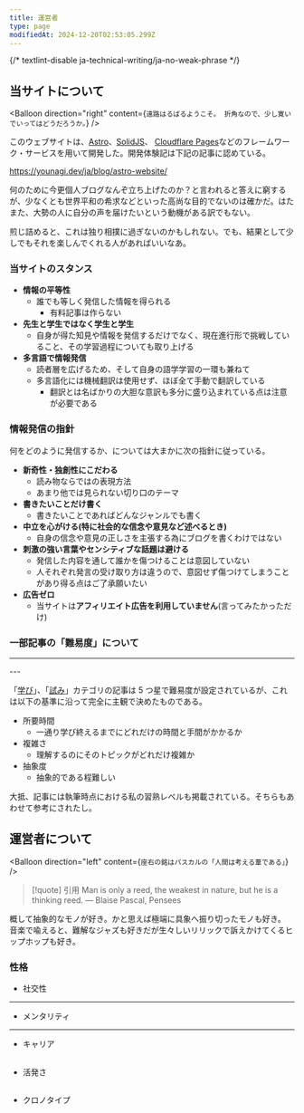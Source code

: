 ```yaml
---
title: 運営者
type: page
modifiedAt: 2024-12-20T02:53:05.299Z
---
```


{/* textlint-disable ja-technical-writing/ja-no-weak-phrase */}

## 当サイトについて

<Balloon
  direction="right"
  content={`
  遠路はるばるようこそ。
  折角なので、少し寛いでいってはどうだろうか。
  `}
/>

このウェブサイトは、[Astro](https://astro.build/)、[SolidJS](https://www.solidjs.com/)、 [Cloudflare Pages](https://pages.cloudflare.com/)などのフレームワーク・サービスを用いて開発した。開発体験記は下記の記事に認めている。

https://younagi.dev/ja/blog/astro-website/

何のために今更個人ブログなんぞ立ち上げたのか？と言われると答えに窮するが、少なくとも世界平和の希求などといった高尚な目的でないのは確かだ。はたまた、大勢の人に自分の声を届けたいという動機がある訳でもない。

煎じ詰めると、これは独り相撲に過ぎないのかもしれない。でも、結果として少しでもそれを楽しんでくれる人があればいいなあ。

### 当サイトのスタンス

- **情報の平等性**
  - 誰でも等しく発信した情報を得られる
    - 有料記事は作らない
- **先生と学生ではなく学生と学生**
  - 自身が得た知見や情報を発信するだけでなく、現在進行形で挑戦していること、その学習過程についても取り上げる
- **多言語で情報発信**
  - 読者層を広げるため、そして自身の語学学習の一環も兼ねて
  - 多言語化には機械翻訳は使用せず、ほぼ全て手動で翻訳している
    - 翻訳とは名ばかりの大胆な意訳も多分に盛り込まれている点は注意が必要である

### 情報発信の指針

何をどのように発信するか、については大まかに次の指針に従っている。

- **新奇性・独創性にこだわる**
  - 読み物ならではの表現方法
  - あまり他では見られない切り口のテーマ
- **書きたいことだけ書く**
  - 書きたいことであればどんなジャンルでも書く
- **中立を心がける(特に社会的な信念や意見など述べるとき)**
  - 自身の信念や意見の正しさを主張する為にブログを書くわけではない
- **刺激の強い言葉やセンシティブな話題は避ける**
  - 発信した内容を通して誰かを傷つけることは意図していない
  - 人それぞれ発言の受け取り方は違うので、意図せず傷つけてしまうことがあり得る点はご了承願いたい
- **広告ゼロ**
  - 当サイトは**アフィリエイト広告を利用していません**(言ってみたかっただけ)

### 一部記事の「難易度」について

---
<StarRating method="rating" value={3} leftEnd="易しい" rightEnd="難しい" />
---

「[学び](https://younagi.dev/ja/blog/categories/learning/)」、「[試み](https://younagi.dev/ja/blog/categories/attempt/)」カテゴリの記事は 5 つ星で難易度が設定されているが、これは以下の基準に沿って完全に主観で決めたものである。

- 所要時間
  - 一通り学び終えるまでにどれだけの時間と手間がかかるか
- 複雑さ
  - 理解するのにそのトピックがどれだけ複雑か
- 抽象度
  - 抽象的である程難しい

大抵、記事には執筆時点における私の習熟レベルも掲載されている。そちらもあわせて参考にされたし。

## 運営者について

<Balloon
  direction="left"
  content={`
  座右の銘はパスカルの「人間は考える葦である」
  `}
/>

> [!quote] 引用
> Man is only a reed, the weakest in nature, but he is a thinking reed. ― Blaise Pascal, Pensees

概して抽象的なモノが好き。かと思えば極端に具象へ振り切ったモノも好き。
音楽で喩えると、難解なジャズも好きだが生々しいリリックで訴えかけてくるヒップホップも好き。

### 性格

- 社交性

<StarRating method="spectrum" value={2} leftEnd="内向的" rightEnd="外向的" />

---

- メンタリティ

<StarRating
  method="spectrum"
  value={4}
  leftEnd="悲観主義"
  rightEnd="楽観主義"
/>

---

- キャリア

<StarRating
  method="spectrum"
  value={1}
  leftEnd="ゼネラリスト"
  rightEnd="スペシャリスト"
/>
---

- 活発さ

<StarRating
  method="spectrum"
  value={5}
  leftEnd="ナマケモノ"
  rightEnd="マグロ"
/>
---

- クロノタイプ

<StarRating
  method="spectrum"
  value={4}
  leftEnd="ヒバリ"
  rightEnd="フクロウ"
/>
